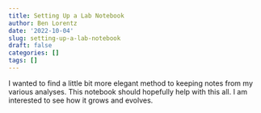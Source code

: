 ```yaml
---
title: Setting Up a Lab Notebook
author: Ben Lorentz
date: '2022-10-04'
slug: setting-up-a-lab-notebook
draft: false
categories: []
tags: []
---
```

I wanted to find a little bit more elegant method to keeping notes from my various
analyses. This notebook should hopefully help with this all. I am interested to 
see how it grows and evolves.
